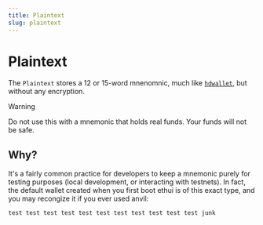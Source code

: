 ```yaml
---
title: Plaintext
slug: plaintext
---
```


# Plaintext

The `Plaintext` stores a 12 or 15-word mnenomnic, much like [`hdwallet`](/docs/wallets/hdwallet), but without any encryption.

> [!WARNING]
> Do not use this with a mnemonic that holds real funds. Your funds will not be safe.

## Why?

It's a fairly common practice for developers to keep a mnemonic purely for testing purposes (local development, or interacting with testnets). In fact, the default wallet created when you first boot ethui is of this exact type, and you may recongize it if you ever used anvil:

```
test test test test test test test test test test test junk
```
